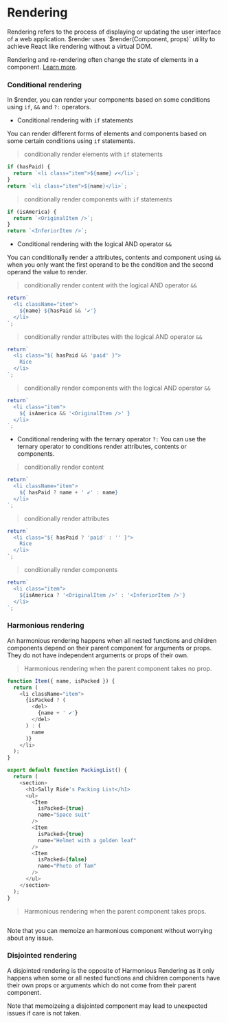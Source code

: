 # Rendering

Rendering refers to the process of displaying or updating the user interface of a web application. $render uses `$render(Component, props)` utility to achieve React like rendering without a virtual DOM.

Rendering and re-rendering often change the state of elements in a component. [Learn more](https://render-docs.vercel.app/utils/$render).

### Conditional rendering

In $render, you can render your components based on some conditions using `if`, `&&` and `?:` operators.

* Conditional rendering with `if` statements

You can render different forms of elements and components based on some certain conditions using `if` statements.

> conditionally render elements with `if` statements

```js copy
if (hasPaid) {
  return `<li class="item">${name} ✔</li>`;
}
return `<li class="item">${name}</li>`;
```

> conditionally render components with `if` statements

```js copy
if (isAmerica) {
  return `<OriginalItem />`;
}
return `<InferiorItem />`;
```

* Conditional rendering with the logical AND operator `&&`

You can conditionally render a attributes, contents and component using `&&` when you only want the first operand to be the condition and the second operand the value to render.

> conditionally render content with the logical AND operator `&&`
```js copy
return`
  <li className="item">
    ${name} ${hasPaid && '✔'}
  </li>
`;
```

> conditionally render attributes with the logical AND operator `&&`
```js copy
return`
  <li class="${ hasPaid && 'paid' }">
    Rice
  </li>
`;
```

> conditionally render components with the logical AND operator `&&`
```js copy
return`
  <li class="item">
    ${ isAmerica && '<OriginalItem />' }
  </li>
`;
```

* Conditional rendering with the ternary operator `?:`
You can use the ternary operator to conditions render attributes, contents or components.

> conditionally render content
```js copy
return`
  <li className="item">
    ${ hasPaid ? name + ' ✔' : name}
  </li>
`;
```

> conditionally render attributes
```js copy
return`
  <li class="${ hasPaid ? 'paid' : '' }">
    Rice
  </li>
`;
```

> conditionally render components
```js copy
return`
  <li class="item">
    ${isAmerica ? '<OriginalItem />' : '<InferiorItem />'}
  </li>
`;
```

### Harmonious rendering

An harmonious rendering happens when all nested functions and children components depend on their parent component for arguments or props. They do not have independent arguments or props of their own.

> Harmonious rendering when the parent component takes no prop.

```js copy
function Item({ name, isPacked }) {
  return (
    <li className="item">
      {isPacked ? (
        <del>
          {name + ' ✔'}
        </del>
      ) : (
        name
      )}
    </li>
  );
}

export default function PackingList() {
  return (
    <section>
      <h1>Sally Ride's Packing List</h1>
      <ul>
        <Item 
          isPacked={true} 
          name="Space suit" 
        />
        <Item 
          isPacked={true} 
          name="Helmet with a golden leaf" 
        />
        <Item 
          isPacked={false} 
          name="Photo of Tam" 
        />
      </ul>
    </section>
  );
}

```

> Harmonious rendering when the parent component takes props.

```js copy

```

Note that you can memoize an harmonious component without worrying about any issue.

### Disjointed rendering

A disjointed rendering is the opposite of Harmonious Rendering as it only happens when some or all nested functions and children components have their own props or arguments which do not come from their parent component.

Note that memoizeing a disjointed component may lead to unexpected issues if care is not taken.

```js copy

```

